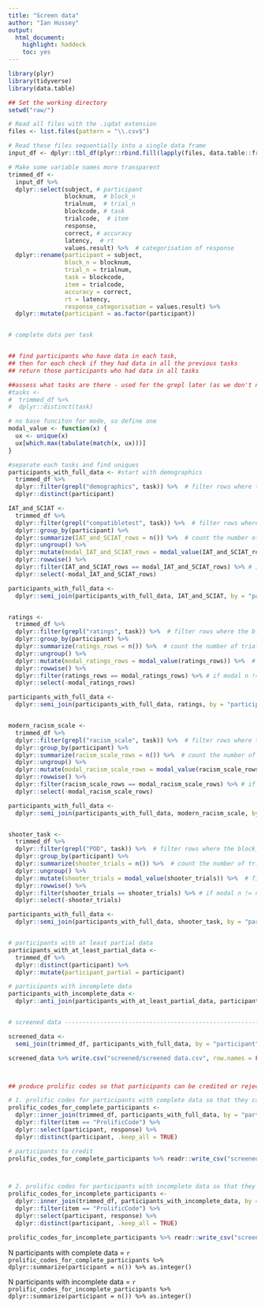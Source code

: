 ```yaml
---
title: "Screen data"
author: "Ian Hussey"
output:
  html_document:
    highlight: haddock
    toc: yes
---
```


```r
library(plyr)
library(tidyverse)
library(data.table)

## Set the working directory
setwd("raw/")

# Read all files with the .iqdat extension
files <- list.files(pattern = "\\.csv$")  

# Read these files sequentially into a single data frame
input_df <- dplyr::tbl_df(plyr::rbind.fill(lapply(files, data.table::fread, header = TRUE)))  # tbl_df() requires dplyr, rbind.fill() requires plyr, fread requires data.table
```


```r
# Make some variable names more transparent
trimmed_df <- 
  input_df %>%
  dplyr::select(subject, # participant
                blocknum,  # block_n
                trialnum,  # trial_n
                blockcode, # task
                trialcode,  # item
                response,  
                correct, # accuracy
                latency,  # rt  
                values.result) %>%  # categorisation of response
  dplyr::rename(participant = subject,
                block_n = blocknum,
                trial_n = trialnum,
                task = blockcode,
                item = trialcode,
                accuracy = correct,
                rt = latency,
                response_categorisation = values.result) %>%
  dplyr::mutate(participant = as.factor(participant))


# complete data per task


## find participants who have data in each task, 
## then for each check if they had data in all the previous tasks
## return those participants who had data in all tasks

##assess what tasks are there - used for the grepl later (as we don't necessarially need to employ all block names)
#tasks <-
#  trimmed_df %>%
#  dplyr::distinct(task)

# no base funciton for mode, so define one
modal_value <- function(x) {
  ux <- unique(x)
  ux[which.max(tabulate(match(x, ux)))]
}

#separate each tasks and find uniques
participants_with_full_data <- #start with demographics
  trimmed_df %>%
  dplyr::filter(grepl("demographics", task)) %>%  # filter rows where the block_name includes string
  dplyr::distinct(participant)

IAT_and_SCIAT <-
  trimmed_df %>%
  dplyr::filter(grepl("compatibletest", task)) %>%  # filter rows where the block_name includes string
  dplyr::group_by(participant) %>%
  dplyr::summarize(IAT_and_SCIAT_rows = n()) %>%  # count the number of trials per participant
  dplyr::ungroup() %>%
  dplyr::mutate(modal_IAT_and_SCIAT_rows = modal_value(IAT_and_SCIAT_rows)) %>%  # find modal n of trials
  dplyr::rowwise() %>%
  dplyr::filter(IAT_and_SCIAT_rows == modal_IAT_and_SCIAT_rows) %>% # if modal n != n then data is missing or participants has duplicate performance.
  dplyr::select(-modal_IAT_and_SCIAT_rows)

participants_with_full_data <- 
  dplyr::semi_join(participants_with_full_data, IAT_and_SCIAT, by = "participant")


ratings <-
  trimmed_df %>%
  dplyr::filter(grepl("ratings", task)) %>%  # filter rows where the block_name includes string
  dplyr::group_by(participant) %>%
  dplyr::summarize(ratings_rows = n()) %>%  # count the number of trials per participant
  dplyr::ungroup() %>%
  dplyr::mutate(modal_ratings_rows = modal_value(ratings_rows)) %>%  # find modal n of trials
  dplyr::rowwise() %>%
  dplyr::filter(ratings_rows == modal_ratings_rows) %>% # if modal n != n then data is missing or participants has duplicate performance.
  dplyr::select(-modal_ratings_rows)

participants_with_full_data <- 
  dplyr::semi_join(participants_with_full_data, ratings, by = "participant")


modern_racism_scale <-
  trimmed_df %>%
  dplyr::filter(grepl("racism_scale", task)) %>%  # filter rows where the block_name includes string
  dplyr::group_by(participant) %>%
  dplyr::summarize(racism_scale_rows = n()) %>%  # count the number of trials per participant
  dplyr::ungroup() %>%
  dplyr::mutate(modal_racism_scale_rows = modal_value(racism_scale_rows)) %>%  # find modal n of trials
  dplyr::rowwise() %>%
  dplyr::filter(racism_scale_rows == modal_racism_scale_rows) %>% # if modal n != n then data is missing or participants has duplicate performance.
  dplyr::select(-modal_racism_scale_rows)

participants_with_full_data <-
  dplyr::semi_join(participants_with_full_data, modern_racism_scale, by = "participant")


shooter_task <-
  trimmed_df %>%
  dplyr::filter(grepl("POD", task)) %>%  # filter rows where the block_name includes string
  dplyr::group_by(participant) %>%
  dplyr::summarize(shooter_trials = n()) %>%  # count the number of trials per participant
  dplyr::ungroup() %>%
  dplyr::mutate(shooter_trials = modal_value(shooter_trials)) %>%  # find modal n of trials
  dplyr::rowwise() %>%
  dplyr::filter(shooter_trials == shooter_trials) %>% # if modal n != n then data is missing or participants has duplicate performance.
  dplyr::select(-shooter_trials)

participants_with_full_data <-
  dplyr::semi_join(participants_with_full_data, shooter_task, by = "participant")


# participants with at least partial data
participants_with_at_least_partial_data <-
  trimmed_df %>%
  dplyr::distinct(participant) %>%
  dplyr::mutate(participant_partial = participant) 

# participants with incomplete data
participants_with_incomplete_data <-
  dplyr::anti_join(participants_with_at_least_partial_data, participants_with_full_data, by = "participant")


# screened data -----------------------------------------------------------

screened_data <- 
  semi_join(trimmed_df, participants_with_full_data, by = "participant")

screened_data %>% write.csv("screened/screened data.csv", row.names = FALSE)



## produce prolific codes so that participants can be credited or rejected

# 1. prolific codes for participants with complete data so that they can be paid
prolific_codes_for_complete_participants <-
  dplyr::inner_join(trimmed_df, participants_with_full_data, by = "participant") %>%
  dplyr::filter(item == "ProlificCode") %>%
  dplyr::select(participant, response) %>%
  dplyr::distinct(participant, .keep_all = TRUE) 

# participants to credit
prolific_codes_for_complete_participants %>% readr::write_csv("screened/prolific codes - complete data.csv")



# 2. prolific codes for participants with incomplete data so that they can be rejected
prolific_codes_for_incomplete_participants <-
  dplyr::inner_join(trimmed_df, participants_with_incomplete_data, by = "participant") %>%
  dplyr::filter(item == "ProlificCode") %>%
  dplyr::select(participant, response) %>%
  dplyr::distinct(participant, .keep_all = TRUE)

prolific_codes_for_incomplete_participants %>% readr::write_csv("screened/prolific codes - incomplete data.csv")
```

N participants with complete data = `r prolific_codes_for_complete_participants %>% dplyr::summarize(participant = n()) %>% as.integer()`

N participants with incomplete data = `r prolific_codes_for_incomplete_participants %>% dplyr::summarize(participant = n()) %>% as.integer()`
